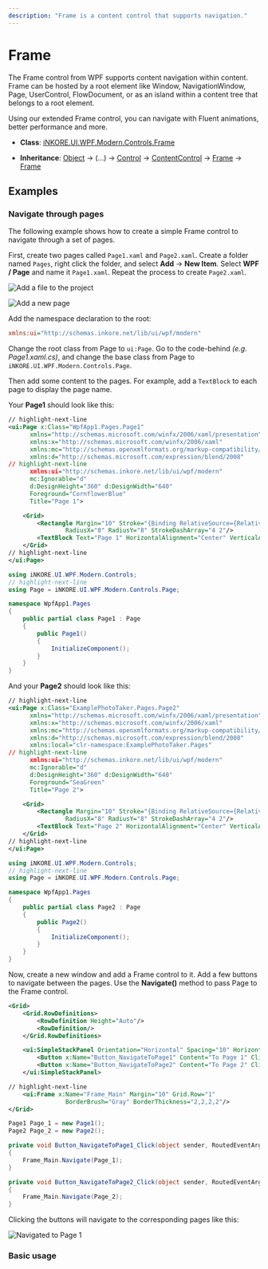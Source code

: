 ---
description: "Frame is a content control that supports navigation."
---

# Frame

The Frame control from WPF supports content navigation within content. Frame can be hosted by a root element like Window, NavigationWindow, Page, UserControl, FlowDocument, or as an island within a content tree that belongs to a root element.

Using our extended Frame control, you can navigate with Fluent animations, better performance and more.

- **Class**: [iNKORE.UI.WPF.Modern.Controls](..)[.Frame](.)

- **Inheritance**: [Object](https://learn.microsoft.com/en-us/dotnet/api/system.object) → (...) → [Control](https://learn.microsoft.com/en-us/dotnet/api/system.windows.controls.control) → [ContentControl](https://learn.microsoft.com/en-us/dotnet/api/system.windows.controls.contentcontrol) → [Frame](https://learn.microsoft.com/en-us/dotnet/api/system.windows.controls.frame) → [Frame](.)

## Examples

### Navigate through pages

The following example shows how to create a simple Frame control to navigate through a set of pages.

First, create two pages called `Page1.xaml` and `Page2.xaml`. Create a folder named `Pages`, right click the folder, and select **Add** → **New Item**. Select **WPF / Page** and name it `Page1.xaml`. Repeat the process to create `Page2.xaml`.

![Add a file to the project](add-a-fiile-to-project.png)

![Add a new page](add-a-new-page.png)

Add the namespace declaration to the root:

```ini
xmlns:ui="http://schemas.inkore.net/lib/ui/wpf/modern"
```

Change the root class from Page to `ui:Page`. Go to the code-behind *(e.g. Page1.xaml.cs)*, and change the base class from Page to `iNKORE.UI.WPF.Modern.Controls.Page`.

Then add some content to the pages. For example, add a `TextBlock` to each page to display the page name.

Your **Page1** should look like this:

```xml title="Page1.xaml"
// highlight-next-line
<ui:Page x:Class="WpfApp1.Pages.Page1"
      xmlns="http://schemas.microsoft.com/winfx/2006/xaml/presentation"
      xmlns:x="http://schemas.microsoft.com/winfx/2006/xaml"
      xmlns:mc="http://schemas.openxmlformats.org/markup-compatibility/2006" 
      xmlns:d="http://schemas.microsoft.com/expression/blend/2008" 
// highlight-next-line
      xmlns:ui="http://schemas.inkore.net/lib/ui/wpf/modern"
      mc:Ignorable="d" 
      d:DesignHeight="360" d:DesignWidth="640"
      Foreground="CornflowerBlue"
      Title="Page 1">

    <Grid>
        <Rectangle Margin="10" Stroke="{Binding RelativeSource={RelativeSource Mode=FindAncestor, AncestorType=ui:Page}, Path=Foreground}" StrokeThickness="2"
                RadiusX="8" RadiusY="8" StrokeDashArray="4 2"/>
        <TextBlock Text="Page 1" HorizontalAlignment="Center" VerticalAlignment="Center" FontSize="24"/>
    </Grid>
// highlight-next-line
</ui:Page>

```

```csharp title="Page1.xaml.cs"
using iNKORE.UI.WPF.Modern.Controls;
// highlight-next-line
using Page = iNKORE.UI.WPF.Modern.Controls.Page;

namespace WpfApp1.Pages
{
    public partial class Page1 : Page
    {
        public Page1()
        {
            InitializeComponent();
        }
    }
}
```

And your **Page2** should look like this:

```xml title="Page2.xaml"
// highlight-next-line
<ui:Page x:Class="ExamplePhotoTaker.Pages.Page2"
      xmlns="http://schemas.microsoft.com/winfx/2006/xaml/presentation"
      xmlns:x="http://schemas.microsoft.com/winfx/2006/xaml"
      xmlns:mc="http://schemas.openxmlformats.org/markup-compatibility/2006" 
      xmlns:d="http://schemas.microsoft.com/expression/blend/2008" 
      xmlns:local="clr-namespace:ExamplePhotoTaker.Pages"
// highlight-next-line
      xmlns:ui="http://schemas.inkore.net/lib/ui/wpf/modern"
      mc:Ignorable="d" 
      d:DesignHeight="360" d:DesignWidth="640"
      Foreground="SeaGreen"
      Title="Page 2">

    <Grid>
        <Rectangle Margin="10" Stroke="{Binding RelativeSource={RelativeSource Mode=FindAncestor, AncestorType=ui:Page}, Path=Foreground}" StrokeThickness="2"
                RadiusX="8" RadiusY="8" StrokeDashArray="4 2"/>
        <TextBlock Text="Page 2" HorizontalAlignment="Center" VerticalAlignment="Center" FontSize="24"/>
    </Grid>
// highlight-next-line
</ui:Page>
```

```csharp title="Page2.xaml.cs"
using iNKORE.UI.WPF.Modern.Controls;
// highlight-next-line
using Page = iNKORE.UI.WPF.Modern.Controls.Page;

namespace WpfApp1.Pages
{
    public partial class Page2 : Page
    {
        public Page2()
        {
            InitializeComponent();
        }
    }
}
```

Now, create a new window and add a Frame control to it. Add a few buttons to navigate between the pages. Use the **Navigate()** method to pass Page to the Frame control.

```xml
<Grid>
    <Grid.RowDefinitions>
        <RowDefinition Height="Auto"/>
        <RowDefinition/>
    </Grid.RowDefinitions>

    <ui:SimpleStackPanel Orientation="Horizontal" Spacing="10" HorizontalAlignment="Center">
        <Button x:Name="Button_NavigateToPage1" Content="To Page 1" Click="Button_NavigateToPage1_Click"/>
        <Button x:Name="Button_NavigateToPage2" Content="To Page 2" Click="Button_NavigateToPage2_Click"/>
    </ui:SimpleStackPanel>

// highlight-next-line
    <ui:Frame x:Name="Frame_Main" Margin="10" Grid.Row="1" 
                BorderBrush="Gray" BorderThickness="2,2,2,2"/>
</Grid>
```

```csharp
Page1 Page_1 = new Page1();
Page2 Page_2 = new Page2();

private void Button_NavigateToPage1_Click(object sender, RoutedEventArgs e)
{
    Frame_Main.Navigate(Page_1);
}

private void Button_NavigateToPage2_Click(object sender, RoutedEventArgs e)
{
    Frame_Main.Navigate(Page_2);
}
```

Clicking the buttons will navigate to the corresponding pages like this:

![Navigated to Page 1](navigated-to-page-1.png)

### Basic usage


